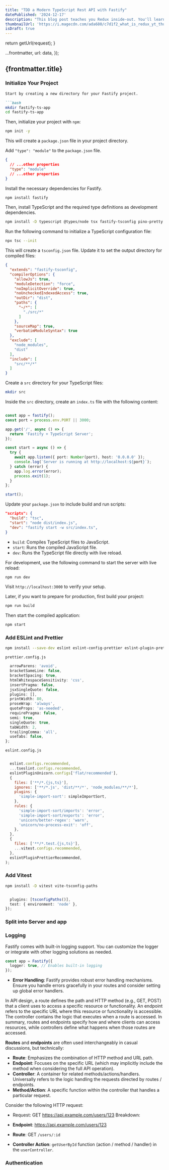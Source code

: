 ```yaml
---
title: "TDD a Modern TypeScript Rest API with Fastify"
datePublished: '2024-12-17'
description: "This blog post teaches you Redux inside-out. You'll learn Redux from scratch, fill knowledge gaps if you're already experienced, and discover secret tricks to write clean, scalable code. Create your own middleware and learn advanced selector composition."
thumbnailUrl: 'https://i.magecdn.com/ada680/c7d1f2_what_is_redux_yt_thumbnail_v1?f=webp,q.25,p.f,l.f'
isDraft: true
---
```



  return getUrl(request);
}

  ...frontmatter,
  url: data,
});

## {frontmatter.title}

### Initialize Your Project

```md
Start by creating a new directory for your Fastify project.

```bash
mkdir fastify-ts-app
cd fastify-ts-app
```

Then, initialize your project with `npm`:

```bash
npm init -y
```

This will create a `package.json` file in your project directory.

Add `"type": "module"` to the `package.json` file.

```json title="package.json"
{
  // ...other properties
  "type": "module"
  // ...other properties
}
```

Install the necessary dependencies for Fastify.

```bash
npm install fastify
```

Then, install TypeScript and the required type definitions as development dependencies.

```bash
npm install -D typescript @types/node tsx fastify-tsconfig pino-pretty
```

Run the following command to initialize a TypeScript configuration file:

```bash
npx tsc --init
```

This will create a `tsconfig.json` file. Update it to set the output directory for compiled files:

```json title="tsconfig.json"
{
  "extends": "fastify-tsconfig",
  "compilerOptions": {
    "allowJs": true,
    "moduleDetection": "force",
    "noImplicitOverride": true,
    "noUncheckedIndexedAccess": true,
    "outDir": "dist",
    "paths": {
      "~/*": [
        "./src/*"
      ]
    },
    "sourceMap": true,
    "verbatimModuleSyntax": true
  },
  "exclude": [
    "node_modules",
    "dist"
  ],
  "include": [
    "src/**/*"
  ]
}
```

Create a `src` directory for your TypeScript files:

```bash
mkdir src
```

Inside the `src` directory, create an `index.ts` file with the following content:

```typescript title="src/index.ts"

const app = fastify();
const port = process.env.PORT || 3000;

app.get('/', async () => {
  return 'Fastify + TypeScript Server';
});

const start = async () => {
  try {
    await app.listen({ port: Number(port), host: '0.0.0.0' });
    console.log(`Server is running at http://localhost:${port}`);
  } catch (error) {
    app.log.error(error);
    process.exit(1);
  }
};

start();
```

Update your `package.json` to include build and run scripts:

```json title="package.json"
"scripts": {
  "build": "tsc",
  "start": "node dist/index.js",
  "dev": "fastify start -w src/index.ts",
}
```

- `build`: Compiles TypeScript files to JavaScript.
- `start`: Runs the compiled JavaScript file.
- `dev`: Runs the TypeScript file directly with live reload.

For development, use the following command to start the server with live reload:

```bash
npm run dev
```

Visit `http://localhost:3000` to verify your setup.

Later, if you want to prepare for production, first build your project:

```bash
npm run build
```

Then start the compiled application:

```bash
npm start
```

### Add ESLint and Prettier

```bash
npm install --save-dev eslint eslint-config-prettier eslint-plugin-prettier eslint-plugin-simple-import-sort eslint-plugin-unicorn prettier typescript @typescript-eslint/eslint-plugin @vitest/eslint-plugin
```

`prettier.config.js`

```js title="prettier.config.js"
  arrowParens: 'avoid',
  bracketSameLine: false,
  bracketSpacing: true,
  htmlWhitespaceSensitivity: 'css',
  insertPragma: false,
  jsxSingleQuote: false,
  plugins: [],
  printWidth: 80,
  proseWrap: 'always',
  quoteProps: 'as-needed',
  requirePragma: false,
  semi: true,
  singleQuote: true,
  tabWidth: 2,
  trailingComma: 'all',
  useTabs: false,
};
```
  
`eslint.config.js`

```js title="eslint.config.js"

  eslint.configs.recommended,
  ...tseslint.configs.recommended,
  eslintPluginUnicorn.configs['flat/recommended'],
  {
    files: ['**/*.{js,ts}'],
    ignores: ['**/*.js', 'dist/**/*', 'node_modules/**/*'],
    plugins: {
      'simple-import-sort': simpleImportSort,
    },
    rules: {
      'simple-import-sort/imports': 'error',
      'simple-import-sort/exports': 'error',
      'unicorn/better-regex': 'warn',
      'unicorn/no-process-exit': 'off',
    },
  },
  {
    files: ['**/*.test.{js,ts}'],
    ...vitest.configs.recommended,
  },
  eslintPluginPrettierRecommended,
);
```

### Add Vitest

```bash
npm install -D vitest vite-tsconfig-paths
```

```ts title="vitest.config.ts"

  plugins: [tsconfigPaths()],
  test: { environment: 'node' },
});
```


### Split into Server and app




### Logging

Fastify comes with built-in logging support. You can customize the logger or integrate with other logging solutions as needed.

  ```typescript
  const app = Fastify({
    logger: true, // Enables built-in logging
  });
  ```

- **Error Handling**: Fastify provides robust error handling mechanisms. Ensure you handle errors gracefully in your routes and consider setting up global error handlers.


In API design, a route defines the path and HTTP method (e.g., GET, POST) that a client uses to access a specific resource or functionality. An endpoint refers to the specific URL where this resource or functionality is accessible. The controller contains the logic that executes when a route is accessed. In summary, routes and endpoints specify how and where clients can access resources, while controllers define what happens when those routes are accessed.

**Routes** and **endpoints** are often used interchangeably in casual discussions, but technically:

- **Route**: Emphasizes the combination of HTTP method and URL path.
- **Endpoint**: Focuses on the specific URL (which may implicitly include the method when considering the full API operation).
- **Controller**: A container for related methods/actions/handlers. Universally refers to the logic handling the requests directed by routes / endpoints.
- **Method/Action**: A specific function within the controller that handles a particular request.

Consider the following HTTP request:

- Request: GET https://api.example.com/users/123
Breakdown:

- **Endpoint**: https://api.example.com/users/123
- **Route**: GET `/users/:id`
- **Controller Action**: `getUserById` function (action / method / handler) in the `userController`.


### Authentication

